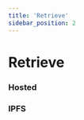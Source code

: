 ```yaml
---
title: 'Retrieve'
sidebar_position: 2
---
```



# Retrieve

### Hosted


<SdkCodeBlock
  js={RetrieveHostedJs}
  py={RetrieveHostedPy}
  java={RetrieveHostedJava}
  php={RetrieveHostedPhp}
  go={RetrieveHostedGo}
/>

### IPFS


<SdkCodeBlock
  js={RetrieveIpfsJs}
  py={RetrieveIpfsPy}
  java={RetrieveIpfsJava}
  php={RetrieveIpfsPhp}
  go={RetrieveIpfsGo}
/>
